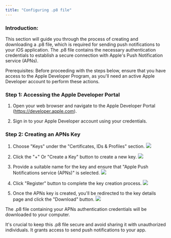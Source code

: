 ```yaml
---
title: "Configuring .p8 file"
---
```


### Introduction:
This section will guide you through the process of creating and downloading a .p8 file, which is required for sending push notifications to your iOS application. The .p8 file contains the necessary authentication credentials to establish a secure connection with Apple's Push Notification service (APNs).

<Note>
Prerequisites:
Before proceeding with the steps below, ensure that you have access to the Apple Developer Program, as you'll need an active Apple Developer account to perform these actions.
</Note>

### Step 1: Accessing the Apple Developer Portal 

1. Open your web browser and navigate to the Apple Developer Portal (https://developer.apple.com).

2. Sign in to your Apple Developer account using your credentials.

### Step 2: Creating an APNs Key

1. Choose "Keys" under the "Certificates, IDs & Profiles" section.
![](/images/push/ios/p8/p8_keys_selection.png)

2. Click the "+" Or "Create a Key" button to create a new key.
![](/images/push/ios/p8/p8_keys_listing.png)

3. Provide a suitable name for the key and ensure that "Apple Push Notifications service (APNs)" is selected.
![](/images/push/ios/p8/p8_create.png)

4. Click "Register" button to complete the key creation process.
![](/images/push/ios/p8/p8_register.png)

5. Once the APNs key is created, you'll be redirected to the key details page and click the "Download" button.
![](/images/push/ios/p8/p8_download.png)

The .p8 file containing your APNs authentication credentials will be downloaded to your computer.

<Note>
It's crucial to keep this .p8 file secure and avoid sharing it with unauthorized individuals. It grants access to send push notifications to your app.
</Note>
